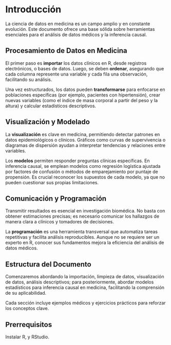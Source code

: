 # Introducción

La ciencia de datos en medicina es un campo amplio y en constante evolución. Este documento ofrece una base sólida sobre herramientas esenciales para el análisis de datos médicos y la inferencia causal.

## Procesamiento de Datos en Medicina

El primer paso es **importar** los datos clínicos en R, desde registros electrónicos, o bases de datos. Luego, se deben **ordenar**, asegurando que cada columna represente una variable y cada fila una observación, facilitando su análisis.

Una vez estructurados, los datos pueden **transformarse** para enfocarse en poblaciones específicas (por ejemplo, pacientes con hipertensión), crear nuevas variables (como el índice de masa corporal a partir del peso y la altura) y calcular estadísticos descriptivos.

## Visualización y Modelado

La **visualización** es clave en medicina, permitiendo detectar patrones en datos epidemiológicos o clínicos. Gráficos como curvas de supervivencia o diagramas de dispersión ayudan a interpretar tendencias y relaciones entre variables.

Los **modelos** permiten responder preguntas clínicas específicas. En inferencia causal, se emplean modelos como regresión logística ajustada por factores de confusión o métodos de emparejamiento por puntaje de propensión. Es crucial reconocer los supuestos de cada modelo, ya que no pueden cuestionar sus propias limitaciones.

## Comunicación y Programación

Transmitir resultados es esencial en investigación biomédica. No basta con obtener estimaciones precisas; es necesario comunicar los hallazgos de manera clara a clínicos y tomadores de decisiones.

La **programación** es una herramienta transversal que automatiza tareas repetitivas y facilita análisis reproducibles. Aunque no se requiere ser un experto en R, conocer sus fundamentos mejora la eficiencia del análisis de datos médicos.

## Estructura del Documento

Comenzaremos abordando la importación, limpieza de datos, visualización de datos, análisis descriptivos; para posteriormente, abordar modelos estadísticos para inferencia causal en medicina, facilitando la comprensión de su aplicabilidad.

Cada sección incluye ejemplos médicos y ejercicios prácticos para reforzar los conceptos clave.

## Prerrequisitos

Instalar R, y RStudio.

